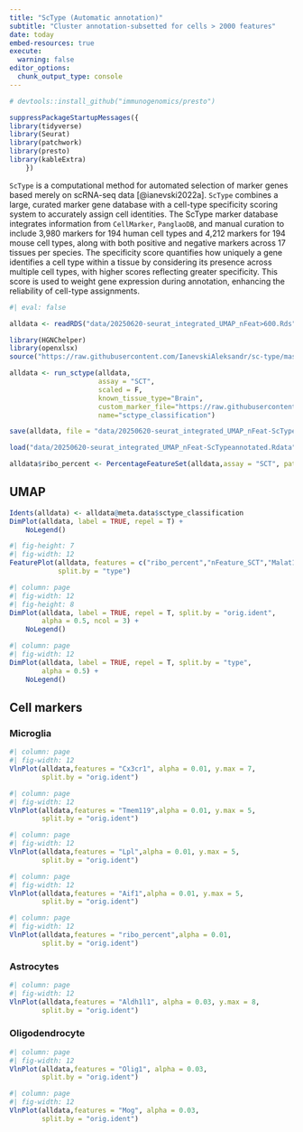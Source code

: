 ```yaml
---
title: "ScType (Automatic annotation)"
subtitle: "Cluster annotation-subsetted for cells > 2000 features"
date: today
embed-resources: true
execute: 
  warning: false
editor_options: 
  chunk_output_type: console
---
```


```r
# devtools::install_github("immunogenomics/presto")

suppressPackageStartupMessages({
library(tidyverse)
library(Seurat)
library(patchwork)
library(presto)
library(kableExtra)
    })


```

`ScType` is a computational method for automated selection of marker genes based merely on scRNA-seq data [@ianevski2022a]. `ScType` combines a large, curated marker gene database with a cell-type specificity scoring system to accurately assign cell identities. The ScType marker database integrates information from `CellMarker`, `PanglaoDB`, and manual curation to include 3,980 markers for 194 human cell types and 4,212 markers for 194 mouse cell types, along with both positive and negative markers across 17 tissues per species. The specificity score quantifies how uniquely a gene identifies a cell type within a tissue by considering its presence across multiple cell types, with higher scores reflecting greater specificity. This score is used to weight gene expression during annotation, enhancing the reliability of cell-type assignments.

```r
#| eval: false

alldata <- readRDS("data/20250620-seurat_integrated_UMAP_nFeat>600.Rds")

library(HGNChelper)
library(openxlsx)
source("https://raw.githubusercontent.com/IanevskiAleksandr/sc-type/master/R/sctype_wrapper.R")

alldata <- run_sctype(alldata,
                      assay = "SCT",
                      scaled = F,
                      known_tissue_type="Brain",
                      custom_marker_file="https://raw.githubusercontent.com/IanevskiAleksandr/sc-type/master/ScTypeDB_full.xlsx",
                      name="sctype_classification")

save(alldata, file = "data/20250620-seurat_integrated_UMAP_nFeat-ScTypeannotated.Rdata")

```

```r


load("data/20250620-seurat_integrated_UMAP_nFeat-ScTypeannotated.Rdata")

alldata$ribo_percent <- PercentageFeatureSet(alldata,assay = "SCT", pattern = "^Rp[ls]")
```
## UMAP

```r
Idents(alldata) <- alldata@meta.data$sctype_classification
DimPlot(alldata, label = TRUE, repel = T) + 
    NoLegend()
```

```r
#| fig-height: 7
#| fig-width: 12
FeaturePlot(alldata, features = c("ribo_percent","nFeature_SCT","Malat1"),
            split.by = "type")
```


```r
#| column: page
#| fig-width: 12
#| fig-height: 8
DimPlot(alldata, label = TRUE, repel = T, split.by = "orig.ident",
        alpha = 0.5, ncol = 3) +
    NoLegend()
```

```r
#| column: page
#| fig-width: 12
DimPlot(alldata, label = TRUE, repel = T, split.by = "type",
        alpha = 0.5) +
    NoLegend()
```

## Cell markers

### Microglia
```r
#| column: page
#| fig-width: 12
VlnPlot(alldata,features = "Cx3cr1", alpha = 0.01, y.max = 7,
        split.by = "orig.ident")

```

```r
#| column: page
#| fig-width: 12
VlnPlot(alldata,features = "Tmem119",alpha = 0.01, y.max = 5, 
        split.by = "orig.ident")

```

```r
#| column: page
#| fig-width: 12
VlnPlot(alldata,features = "Lpl",alpha = 0.01, y.max = 5, 
        split.by = "orig.ident")

```

```r
#| column: page
#| fig-width: 12
VlnPlot(alldata,features = "Aif1",alpha = 0.01, y.max = 5, 
        split.by = "orig.ident")

```

```r
#| column: page
#| fig-width: 12
VlnPlot(alldata,features = "ribo_percent",alpha = 0.01, 
        split.by = "orig.ident")

```
### Astrocytes
```r
#| column: page
#| fig-width: 12
VlnPlot(alldata,features = "Aldh1l1", alpha = 0.03, y.max = 8, 
        split.by = "orig.ident")
```

### Oligodendrocyte

```r
#| column: page
#| fig-width: 12
VlnPlot(alldata,features = "Olig1", alpha = 0.03, 
        split.by = "orig.ident")
```


```r
#| column: page
#| fig-width: 12
VlnPlot(alldata,features = "Mog", alpha = 0.03, 
        split.by = "orig.ident")
```
